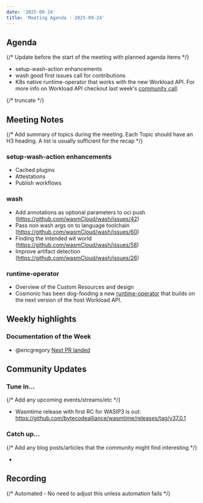 ```yaml
---
date: '2025-09-24'
title: 'Meeting Agenda - 2025-09-24'
---
```


## Agenda

{/* Update before the start of the meeting with planned agenda items */}

- setup-wash-action enhancements
- wash good first issues call for contributions
- K8s native runtime-operator that works with the new Workload API. For more info on Workload API checkout last week's [community call](https://github.com/wasmCloud/wasmcloud.com/blob/main/community/2025-09-17-community-meeting.mdx).

{/* truncate */}

## Meeting Notes

{/* Add summary of topics during the meeting. Each Topic should have an H3 heading. A list is usually sufficient for the recap */}

### setup-wash-action enhancements

- Cached plugins
- Attestations
- Publish workflows

### wash

- Add annotations as optional parameters to oci push (https://github.com/wasmCloud/wash/issues/42)
- Pass non wash args on to language toolchain (https://github.com/wasmCloud/wash/issues/60)
- Finding the intended wit world (https://github.com/wasmCloud/wash/issues/58)
- Improve artifact detection (https://github.com/wasmCloud/wash/issues/26)

### runtime-operator

- Overview of the Custom Resources and design 
- Cosmonic has been dog-fooding a new [runtime-operator](https://github.com/cosmonic-labs/runtime-operator)
  that builds on the next version of the host Workload API.

## Weekly highlights

### Documentation of the Week

- @ericgregory [Next PR landed](https://wasmcloud.com/docs/next/wash/get-started/)

## Community Updates

### Tune in…

{/* Add any upcoming events/streams/etc */}

- Wasmtime release with first RC for WASIP3 is out: https://github.com/bytecodealliance/wasmtime/releases/tag/v37.0.1

### Catch up…

{/* Add any blog posts/articles that the community might find interesting */}

-

## Recording

{/* Automated - No need to adjust this unless automation fails */}

<YouTube url="https://www.youtube.com/watch?v=zKfrkhb_yvw" />
